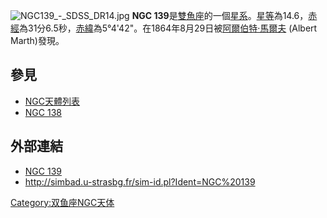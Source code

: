 [[File:NGC139_-_SDSS_DR14.jpg|thumb]]
'''NGC 139'''是[[雙魚座|雙魚座]]的一個[[星系|星系]]。[[星等|星等]]為14.6，[[赤經|赤經]]為31分6.5秒，[[赤緯|赤緯]]為5°4'42"。在1864年8月29日被[[阿爾伯特·馬爾夫|阿爾伯特·馬爾夫]] (Albert Marth)發現。

== 參見 ==
* [[NGC天體列表|NGC天體列表]]
* [[NGC_138|NGC 138]]

== 外部連結 ==
* [https://web.archive.org/web/20050506230034/http://www.seds.org/~spider/ngc/ngc_fr.cgi?139 NGC 139]
* http://simbad.u-strasbg.fr/sim-id.pl?Ident=NGC%20139

{{Catalogs|NGC=139}}
[[Category:双鱼座NGC天体|Category:双鱼座NGC天体]]

{{Astro-stub}}